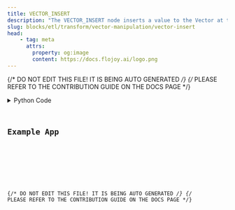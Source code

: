 ```yaml
---
title: VECTOR_INSERT
description: "The VECTOR_INSERT node inserts a value to the Vector at the"
slug: blocks/etl/transform/vector-manipulation/vector-insert
head:
    - tag: meta
      attrs:
        property: og:image
        content: https://docs.flojoy.ai/logo.png
---
```


{/* DO NOT EDIT THIS FILE! IT IS BEING AUTO GENERATED */}
{/* PLEASE REFER TO THE CONTRIBUTION GUIDE ON THE DOCS PAGE */}


<DownloadStudioBanner />
<PythonDocsDisplay docstring={block_data["docstring"]} />
<details>
<summary>Python Code</summary>



<Code code={pythonCode} lang="py" wrap theme="dracula" />

[Find this Flojoy Block on GitHub](https://github.com/flojoy-ai/blocks/blob/main/blocks/ETL/TRANSFORM/VECTOR_MANIPULATION/VECTOR_INSERT/VECTOR_INSERT.py)

</details>

## Example App


<GetHelpWidget />


<AppDisplay app={app} blockName="VECTOR_INSERT" client:visible />


<Example />

{/* DO NOT EDIT THIS FILE! IT IS BEING AUTO GENERATED */}
{/* PLEASE REFER TO THE CONTRIBUTION GUIDE ON THE DOCS PAGE */}
